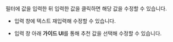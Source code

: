 필터에 값을 입력한 뒤 입력한 값을 클릭하면 해당 값을 수정할 수 있습니다.

<ImgLang img='log-lt-filter-modify.png' desc='필터 수정'/>

* 입력 창에 텍스트 재입력해 수정할 수 있습니다.

* 입력 창 아래 **가이드 UI**를 통해 추천 값을 선택해 수정할 수 있습니다. 